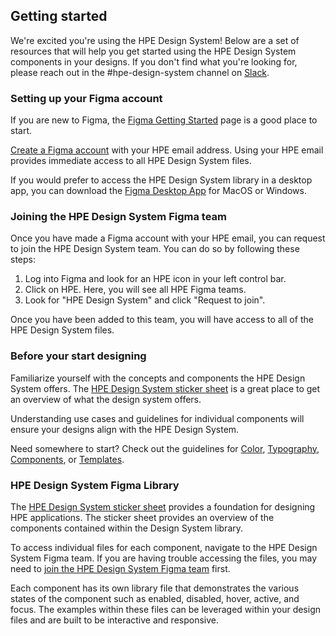 ## Getting started

We're excited you're using the HPE Design System! Below are a set of resources that will help you get started using the HPE Design System components in your designs. If you don't find what you're looking for, please reach out in the #hpe-design-system channel on [Slack](/https://grommet.slack.com).

### Setting up your Figma account

If you are new to Figma, the [Figma Getting Started](https://help.figma.com/hc/en-us/categories/360002051613-Getting-Started) page is a good place to start.

[Create a Figma account](https://help.figma.com/hc/en-us/articles/360039811114-Create-a-Figma-account) with your HPE email address. Using your HPE email provides immediate access to all HPE Design System files.

If you would prefer to access the HPE Design System library in a desktop app, you can download the [Figma Desktop App](https://help.figma.com/hc/en-us/articles/360039823654-Download-the-Figma-Desktop-App#Download_the_Desktop_App) for MacOS or Windows.

### Joining the HPE Design System Figma team

Once you have made a Figma account with your HPE email, you can request to join the HPE Design System team. You can do so by following these steps:

1. Log into Figma and look for an HPE icon in your left control bar.
2. Click on HPE. Here, you will see all HPE Figma teams.
3. Look for "HPE Design System" and click "Request to join".

Once you have been added to this team, you will have access to all of the HPE Design System files.

### Before your start designing

Familiarize yourself with the concepts and components the HPE Design System offers. The [HPE Design System sticker sheet](https://www.figma.com/file/ItdN5pNBubFpV8GP5RowY3/HPE-Component-Sticker-Sheet?node-id=58%3A40) is a great place to get an overview of what the design system offers.

Understanding use cases and guidelines for individual components will ensure your designs align with the HPE Design System.

Need somewhere to start? Check out the guidelines for [Color](/foundation/color), [Typography](/foundation/typography), [Components](/components), or [Templates](/templates).

### HPE Design System Figma Library

The [HPE Design System sticker sheet](https://www.figma.com/file/ItdN5pNBubFpV8GP5RowY3/HPE-Component-Sticker-Sheet?node-id=58%3A40) provides a foundation for designing HPE applications. The sticker sheet provides an overview of the components contained within the Design System library.

To access individual files for each component, navigate to the HPE Design System Figma team. If you are having trouble accessing the files, you may need to [join the HPE Design System Figma team](#joining-the-hpe-design-system-figma-team) first.

Each component has its own library file that demonstrates the various states of the component such as enabled, disabled, hover, active, and focus. The examples within these files can be leveraged within your design files and are built to be interactive and responsive.

